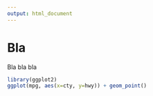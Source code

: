 ```yaml
---
output: html_document
---
```


# Bla
Bla bla bla

```r
library(ggplot2)
ggplot(mpg, aes(x=cty, y=hwy)) + geom_point()
```

